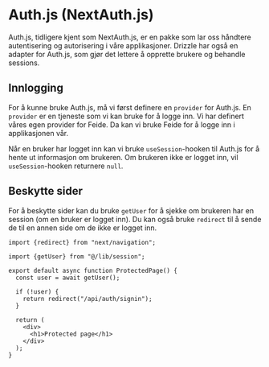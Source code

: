 # Auth.js (NextAuth.js)

Auth.js, tidligere kjent som NextAuth.js, er en pakke som lar oss håndtere autentisering og autorisering i våre applikasjoner. Drizzle har også en adapter for Auth.js, som gjør det lettere å opprette brukere og behandle sessions.

## Innlogging

For å kunne bruke Auth.js, må vi først definere en `provider` for Auth.js. En `provider` er en tjeneste som vi kan bruke for å logge inn. Vi har definert våres egen provider for Feide. Da kan vi bruke Feide for å logge inn i applikasjonen vår.

Når en bruker har logget inn kan vi bruke `useSession`-hooken til Auth.js for å hente ut informasjon om brukeren. Om brukeren ikke er logget inn, vil `useSession`-hooken returnere `null`.

## Beskytte sider

For å beskytte sider kan du bruke `getUser` for å sjekke om brukeren har en session (om en bruker er logget inn). Du kan også bruke `redirect` til å sende de til en annen side om de ikke er logget inn.

```tsx filename="app/protected/route.tsx
import {redirect} from "next/navigation";

import {getUser} from "@/lib/session";

export default async function ProtectedPage() {
  const user = await getUser();

  if (!user) {
    return redirect("/api/auth/signin");
  }

  return (
    <div>
      <h1>Protected page</h1>
    </div>
  );
}
```
